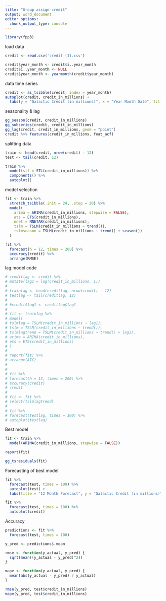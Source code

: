 ```yaml
---
title: "Group assign credit"
output: word_document
editor_options: 
  chunk_output_type: console
---
```


```r
library(fpp3)
```

load data
```r
credit <- read.csv('credit (1).csv')

credit$year_month <- credit$ï..year_month
credit$ï..year_month <- NULL
credit$year_month <- yearmonth(credit$year_month)
```

data time series
```r
credit <- as_tsibble(credit, index = year_month)
autoplot(credit, credit_in_millions) + 
  labs(y = "Galactic Credit (in millions)", x = "Year Month Date", title = "Galactic Credit")
```

seasonality & lag
```r
gg_season(credit, credit_in_millions)
gg_subseries(credit, credit_in_millions)
gg_lag(credit, credit_in_millions, geom = "point")
credit %>% features(credit_in_millions, feat_acf)
```

splitting data
```r
train <- head(credit, nrow(credit) - 12)
test <- tail(credit, 12)
```

```r
train %>%
  model(stl = STL(credit_in_millions)) %>%
  components() %>%
  autoplot()
```

model selection
```r
fit <- train %>%
  stretch_tsibble(.init = 24, .step = 20) %>%
  model(
    arima = ARIMA(credit_in_millions, stepwise = FALSE),
    ets = ETS(credit_in_millions),
    nnet = NNETAR(credit_in_millions),
    tslm = TSLM(credit_in_millions ~ trend()),
    tslmseason = TSLM(credit_in_millions ~ trend() + season())
  )

fit %>%
  forecast(h = 12, times = 200) %>%
  accuracy(credit) %>%
  arrange(RMSE)
```

lag model code
```r
# creditlag <- credit %>%
# mutate(lag1 = lag(credit_in_millions, 1))
# 
# trainlag <- head(creditlag, nrow(credit) - 12)
# testlag <- tail(creditlag, 12)
# 
# #credit$lag1 <- creditlag$lag1
# 
# fit <- trainlag %>%
# model(
# tslmlag = TSLM(credit_in_millions ~ lag1),
# tslm = TSLM(credit_in_millions ~ trend()),
# tslmlagtrend = TSLM(credit_in_millions ~ trend() + lag1),
# arima = ARIMA(credit_in_millions),
# ets = ETS(credit_in_millions)
# )
# 
# report(fit) %>%
# arrange(AIC)
# 
# 
# fit %>%
# forecast(h = 12, times = 200) %>%
# accuracy(credit)
# credit
# 
# fit <- fit %>%
# select(tslmlagtrend)
# 
# fit %>%
# forecast(testlag, times = 100) %>%
# autoplot(testlag)
```

Best model
```r
fit <- train %>% 
  model(ARIMA(credit_in_millions, stepwise = FALSE))

report(fit)

gg_tsresiduals(fit)
```

Forecasting of best model
```r
fit %>% 
  forecast(test, times = 100) %>% 
  autoplot(test) +
  labs(title = "12 Month Forecast", y = "Galactic Credit (in millions)", x = "Year Month Date")

fit %>% 
  forecast(test, times = 100) %>% 
  autoplot(credit)
```

Accuracy 
```r
predictions <- fit %>% 
  forecast(test, times = 100)

y_pred <- predictions$.mean

rmse <- function(y_actual, y_pred) {
  sqrt(mean((y_actual - y_pred)^2))
}

mape <- function(y_actual, y_pred) {
  mean(abs(y_actual - y_pred) / y_actual)
}

rmse(y_pred, test$credit_in_millions)
mape(y_pred, test$credit_in_millions)

```

